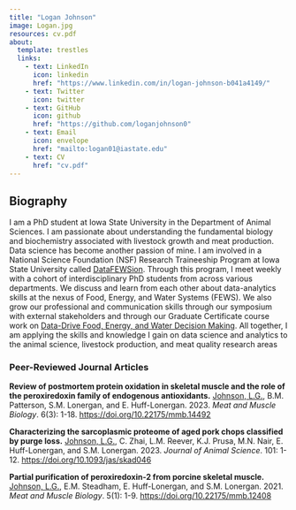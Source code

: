 ```yaml
---
title: "Logan Johnson"
image: Logan.jpg
resources: cv.pdf
about:
  template: trestles
  links: 
    - text: LinkedIn
      icon: linkedin
      href: "https://www.linkedin.com/in/logan-johnson-b041a4149/"
    - text: Twitter
      icon: twitter
    - text: GitHub
      icon: github
      href: "https://github.com/loganjohnson0"
    - text: Email
      icon: envelope
      href: "mailto:logan01@iastate.edu"
    - text: CV
      href: "cv.pdf"
---
```


::: {.column-page}

## Biography

I am a PhD student at Iowa State University in the Department of Animal Sciences. I am passionate about understanding the fundamental biology and biochemistry associated with livestock growth and meat production. Data science has become another passion of mine. I am involved in a National Science Foundation (NSF) Research Traineeship Program at Iowa State University called [DataFEWSion](https://datafewsion.iastate.edu). Through this program, I meet weekly with a cohort of interdisciplinary PhD students from across various departments. We discuss and learn from each other about data-analytics skills at the nexus of Food, Energy, and Water Systems (FEWS). We also grow our professional and communication skills through our symposium with external stakeholders and through our Graduate Certificate course work on [Data-Drive Food, Energy, and Water Decision Making](https://datafewsion.iastate.edu/2468-2/). All together, I am applying the skills and knowledge I gain on data science and analytics to the animal science, livestock production, and meat quality research areas


### Peer-Reviewed Journal Articles

**Review of postmortem protein oxidation in skeletal muscle and the role of the peroxiredoxin family of endogenous antioxidants.** <u>Johnson, L.G.</u>, B.M. Patterson, S.M. Lonergan, and E. Huff-Lonergan. 2023. <em>Meat and Muscle Biology</em>. 6(3): 1-18. [https://doi.org/10.22175/mmb.14492](https://doi.org/10.22175/mmb.14492)

**Characterizing the sarcoplasmic proteome of aged pork chops classified by purge loss.** <u>Johnson, L.G.</u>, C. Zhai, L.M. Reever, K.J. Prusa, M.N. Nair, E. Huff-Lonergan, and S.M. Lonergan. 2023. <em>Journal of Animal Science</em>. 101: 1-12.  [https://doi.org/10.1093/jas/skad046](https://doi.org/10.1093/jas/skad046)

**Partial purification of peroxiredoxin-2 from porcine skeletal muscle.** <u>Johnson, L.G.</u>, E.M. Steadham, E. Huff-Lonergan, and S.M. Lonergan. 2021. <em>Meat and Muscle Biology</em>. 5(1): 1-9. [https://doi.org/10.22175/mmb.12408](https://doi.org/10.22175/mmb.12408)

:::